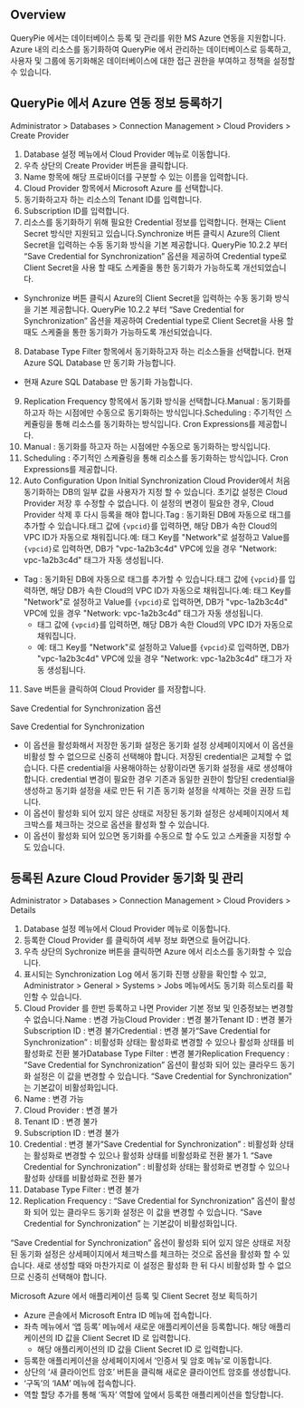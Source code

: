 ## Overview
QueryPie 에서는 데이터베이스 등록 및 관리를 위한 MS Azure 연동을 지원합니다. Azure 내의 리소스를 동기화하여 QueryPie  에서 관리하는 데이터베이스로 등록하고, 사용자 및 그룹에 동기화해온 데이터베이스에 대한 접근 권한을 부여하고 정책을 설정할 수 있습니다.

## QueryPie 에서 Azure 연동 정보 등록하기
Administrator &gt; Databases &gt; Connection Management &gt; Cloud Providers &gt; Create Provider

1. Database 설정 메뉴에서 Cloud Provider 메뉴로 이동합니다.
2. 우측 상단의 Create Provider 버튼을 클릭합니다.
3. Name 항목에 해당 프로바이더를 구분할 수 있는 이름을 입력합니다.
4. Cloud Provider 항목에서 Microsoft Azure 를 선택합니다.
5. 동기화하고자 하는 리소스의 Tenant ID를 입력합니다.
6. Subscription ID를 입력합니다.
7. 리소스를 동기화하기 위해 필요한 Credential 정보를 입력합니다. 현재는 Client Secret 방식만 지원되고 있습니다.Synchronize 버튼 클릭시 Azure의 Client Secret을 입력하는 수동 동기화 방식을 기본 제공합니다. QueryPie 10.2.2 부터 “Save Credential for Synchronization” 옵션을 제공하여 Credential type로 Client Secret을 사용 할 때도 스케줄을 통한 동기화가 가능하도록 개선되었습니다.
  * Synchronize 버튼 클릭시 Azure의 Client Secret을 입력하는 수동 동기화 방식을 기본 제공합니다. QueryPie 10.2.2 부터 “Save Credential for Synchronization” 옵션을 제공하여 Credential type로 Client Secret을 사용 할 때도 스케줄을 통한 동기화가 가능하도록 개선되었습니다.
8. Database Type Filter 항목에서 동기화하고자 하는 리소스들을 선택합니다. 현재 Azure SQL Database 만 동기화 가능합니다.
  * 현재 Azure SQL Database 만 동기화 가능합니다.
9. Replication Frequency 항목에서 동기화 방식을 선택합니다.Manual : 동기화를 하고자 하는 시점에만 수동으로 동기화하는 방식입니다.Scheduling : 주기적인 스케쥴링을 통해 리소스를 동기화하는 방식입니다. Cron Expressions를 제공합니다.
  1. Manual : 동기화를 하고자 하는 시점에만 수동으로 동기화하는 방식입니다.
  2. Scheduling : 주기적인 스케쥴링을 통해 리소스를 동기화하는 방식입니다. Cron Expressions를 제공합니다.
10. Auto Configuration Upon Initial Synchronization Cloud Provider에서 처음 동기화하는 DB의 일부 값을 사용자가 지정 할 수 있습니다. 초기값 설정은 Cloud Provider 저장 후 수정할 수 없습니다. 이 설정의 변경이 필요한 경우, Cloud Provider 삭제 후 다시 등록을 해야 합니다.Tag : 동기화된 DB에 자동으로 태그를 추가할 수 있습니다.태그 값에 `{vpcid}`를 입력하면, 해당 DB가 속한 Cloud의 VPC ID가 자동으로 채워집니다.예: 태그 Key를 "Network"로 설정하고 Value를 `{vpcid}`로 입력하면, DB가 "vpc-1a2b3c4d" VPC에 있을 경우 "Network: vpc-1a2b3c4d" 태그가 자동 생성됩니다.
  * Tag : 동기화된 DB에 자동으로 태그를 추가할 수 있습니다.태그 값에 `{vpcid}`를 입력하면, 해당 DB가 속한 Cloud의 VPC ID가 자동으로 채워집니다.예: 태그 Key를 "Network"로 설정하고 Value를 `{vpcid}`로 입력하면, DB가 "vpc-1a2b3c4d" VPC에 있을 경우 "Network: vpc-1a2b3c4d" 태그가 자동 생성됩니다.
    * 태그 값에 `{vpcid}`를 입력하면, 해당 DB가 속한 Cloud의 VPC ID가 자동으로 채워집니다.
    * 예: 태그 Key를 "Network"로 설정하고 Value를 `{vpcid}`로 입력하면, DB가 "vpc-1a2b3c4d" VPC에 있을 경우 "Network: vpc-1a2b3c4d" 태그가 자동 생성됩니다.
11. Save 버튼을 클릭하여 Cloud Provider 를 저장합니다.

Save Credential for Synchronization 옵션

Save Credential for Synchronization

* 이 옵션을 활성화해서 저장한 동기화 설정은 동기화 설정 상세페이지에서 이 옵션을 비활성 할 수 없으므로 신중히 선택해야 합니다. 저장된 credential은 교체할 수 없습니다. 다른 credential을 사용해야하는 상황이라면 동기화 설정을 새로 생성해야 합니다. credential 변경이 필요한 경우 기존과 동일한 권한이 할당된 credential을 생성하고 동기화 설정을 새로 만든 뒤 기존 동기화 설정을 삭제하는 것을 권장 드립니다.
* 이 옵션이 활성화 되어 있지 않은 상태로 저장된 동기화 설정은 상세페이지에서 체크박스를 체크하는 것으로 옵션을 활성화 할 수 있습니다.
* 이 옵션이 활성화 되어 있으면 동기화를 수동으로 할 수도 있고 스케줄을 지정할 수도 있습니다.

## 등록된 Azure Cloud Provider 동기화 및 관리
Administrator &gt; Databases &gt; Connection Management &gt; Cloud Providers &gt; Details

1. Database 설정 메뉴에서 Cloud Provider 메뉴로 이동합니다.
2. 등록한 Cloud Provider 를 클릭하여 세부 정보 화면으로 들어갑니다.
3. 우측 상단의 Sychronize 버튼을 클릭하면 Azure 에서 리소스를 동기화할 수 있습니다.
4. 표시되는 Synchronization Log 에서 동기화 진행 상황을 확인할 수 있고, Administrator > General > Systems > Jobs 메뉴에서도 동기화 히스토리를 확인할 수 있습니다.
5. Cloud Provider 를 한번 등록하고 나면 Provider 기본 정보 및 인증정보는 변경할 수 없습니다.Name : 변경 가능Cloud Provider : 변경 불가Tenant ID : 변경 불가Subscription ID : 변경 불가Credential : 변경 불가“Save Credential for Synchronization” : 비활성화 상태는 활성화로 변경할 수 있으나 활성화 상태를 비활성화로 전환 불가Database Type Filter : 변경 불가Replication Frequency : “Save Credential for Synchronization” 옵션이 활성화 되어 있는 클라우드 동기화 설정은 이 값을 변경할 수 있습니다. “Save Credential for Synchronization” 는 기본값이 비활성화입니다.
  1. Name : 변경 가능
  2. Cloud Provider : 변경 불가
  3. Tenant ID : 변경 불가
  4. Subscription ID : 변경 불가
  5. Credential : 변경 불가“Save Credential for Synchronization” : 비활성화 상태는 활성화로 변경할 수 있으나 활성화 상태를 비활성화로 전환 불가
    1. “Save Credential for Synchronization” : 비활성화 상태는 활성화로 변경할 수 있으나 활성화 상태를 비활성화로 전환 불가
  6. Database Type Filter : 변경 불가
  7. Replication Frequency : “Save Credential for Synchronization” 옵션이 활성화 되어 있는 클라우드 동기화 설정은 이 값을 변경할 수 있습니다. “Save Credential for Synchronization” 는 기본값이 비활성화입니다.

“Save Credential for Synchronization” 옵션이 활성화 되어 있지 않은 상태로 저장된 동기화 설정은 상세페이지에서 체크박스를 체크하는 것으로 옵션을 활성화 할 수 있습니다. 새로 생성할 때와 마찬가지로 이 설정은 활성화 한 뒤 다시 비활성화 할 수 없으므로 신중히 선택해야 합니다.

Microsoft Azure 에서 애플리케이션 등록 및 Client Secret 정보 획득하기

* Azure 콘솔에서 Microsoft Entra ID 메뉴에 접속합니다.
* 좌측 메뉴에서 ‘앱 등록’ 메뉴에서 새로운 애플리케이션을 등록합니다. 해당 애플리케이션의 ID 값을 Client Secret ID 로 입력합니다.
  * 해당 애플리케이션의 ID 값을 Client Secret ID 로 입력합니다.
* 등록한 애플리케이션을 상세페이지에서 ‘인증서 및 암호 메뉴’로 이동합니다.
* 상단의 ‘새 클라이언트 암호’ 버튼을 클릭해 새로운 클라이언트 암호를 생성합니다.
* ‘구독’의 ‘IAM’ 메뉴에 접속합니다.
* 역할 할당 추가를 통해 ‘독자’ 역할에 앞에서 등록한 애플리케이션을 할당합니다.
